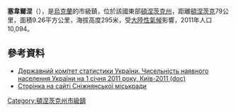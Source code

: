 {{no footnotes|time=2015-09-14T09:03:46+00:00}}
{{coord|48|5|9|N|38|41|39|E|scale:100000|display=title}}

'''塞韋爾涅'''（{{lang-uk|Сєверне}}），是[[烏克蘭|烏克蘭]]的市級鎮，位於該國東部[[頓涅茨克州|頓涅茨克州]]，距離[[頓涅茨克|頓涅茨克]]79公里，面積9.26平方公里，海拔高度295米，受[[大陸性氣候|大陸性氣候]]影響，2011年人口10,094。

==參考資料==
*[https://web.archive.org/web/20121010205321/http://stat6.stat.lviv.ua/PXWEB2007/ukr/publ/2011/chnas.zip Державний комітет статистики України. Чисельність наявного населення України на 1 січня 2011 року, Київ-2011 (doc)]
* [https://web.archive.org/web/20120619003622/http://snezhnoe-rada.gov.ua/poselkov_e_sovety/severna_seliwna_rada/ Сторінка на сайті Сніжнянської міськради]

{{DEFAULTSORT:Сєверне}}
[[Category:頓涅茨克州市級鎮|Category:頓涅茨克州市級鎮]]


{{Donetsk-geo-stub}}
